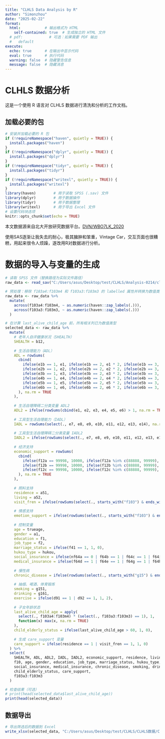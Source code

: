 ```yaml
---
title: "CLHLS Data Analysis by R"
author: "Simonzhou"
date: "2025-02-22"
format: 
  html:           # 输出格式为 HTML
    self-contained: true  # 生成独立的 HTML 文件
  # pdf:            # 可选：如果需要 PDF 输出
  #   default
execute:
  echo: true      # 在输出中显示代码
  eval: true      # 执行代码
  warning: false  # 隐藏警告信息
  message: false  # 隐藏消息
---
```


# CLHLS 数据分析

这是一个使用 R 语言对 CLHLS 数据进行清洗和分析的工作文档。

## 加载必要的包

```r
# 安装并加载必要的 R 包
if (!requireNamespace("haven", quietly = TRUE)) {
  install.packages("haven")
}
if (!requireNamespace("dplyr", quietly = TRUE)) {
  install.packages("dplyr")
}
if (!requireNamespace("tidyr", quietly = TRUE)) {
  install.packages("tidyr")
}
if (!requireNamespace("writexl", quietly = TRUE)) {
  install.packages("writexl")
}
library(haven)        # 用于读取 SPSS (.sav) 文件
library(dplyr)        # 用于数据操作
library(tidyr)        # 用于数据整理
library(writexl)      # 用于导出 Excel 文件
# 设置代码块选项
knitr::opts_chunk$set(echo = TRUE)
```

本文数据源来自北大开放研究数据平台。[DVN/WBO7LK_2020](#DVN/WBO7LK_2020)

使用SAS逐渐让我失去的耐心，极其臃肿和笨重，Vintage Car，交互页面也很糟糕，用起来很令人烦躁，遂改用R对数据进行分析。

# 数据的导入与变量的生成

```r
# 读取 SPSS 文件（替换路径为实际文件路径）
raw_data <- read_sav("C:/Users/asus/Desktop/test/CLHLS/Analysis-0214/clhls_2018_15874.sav")

# 预处理：移除 f103a4:f103m4 和 f103a3:f103m3 的 labelled 属性并转换为数值类型
raw_data <- raw_data %>%
  mutate(
    across(f103a4:f103m4, ~ as.numeric(haven::zap_labels(.))),
    across(f103a3:f103m3, ~ as.numeric(haven::zap_labels(.)))
  )

# 在计算 last_alive_child_age 前，所有相关列已为数值类型
selected_data <- raw_data %>%
  mutate(
    # 老年人自评健康状况（SHEALTH）
    SHEALTH = b12,
    
    # 生活自理能力（ADL）
    ADL = rowSums(
      cbind(
        ifelse(e1b == 1, e1, ifelse(e1b == 2, e1 * 2, ifelse(e1b == 3, e1 * 3, 0))),
        ifelse(e2b == 1, e2, ifelse(e2b == 2, e2 * 2, ifelse(e2b == 3, e2 * 3, 0))),
        ifelse(e3b == 1, e3, ifelse(e3b == 2, e3 * 2, ifelse(e3b == 3, e3 * 3, 0))),
        ifelse(e4b == 1, e4, ifelse(e4b == 2, e4 * 2, ifelse(e4b == 3, e4 * 3, 0))),
        ifelse(e5b == 1, e5, ifelse(e5b == 2, e5 * 2, ifelse(e5b == 3, e5 * 3, 0))),
        ifelse(e6b == 1, e6, ifelse(e6b == 2, e6 * 2, ifelse(e6b == 3, e6 * 3, 0)))
      ), na.rm = TRUE
    ),
    
    # 生活自理障碍二分类变量 ADL2
    ADL2 = ifelse(rowSums(cbind(e1, e2, e3, e4, e5, e6) > 1, na.rm = TRUE) > 0, 1, 0),
    
    # 工具型生活自理能力（IADL）
    IADL = rowSums(select(., e7, e8, e9, e10, e11, e12, e13, e14), na.rm = TRUE),
    
    # 工具型生活自理障碍二分类变量 IADL2
    IADL2 = ifelse(rowSums(select(., e7, e8, e9, e10, e11, e12, e13, e14) > 1, na.rm = TRUE) > 0, 1, 0),
    
    # 经济支持
    economic_support = rowSums(
      cbind(
        ifelse(f12a == 99998, 10000, ifelse(f12a %in% c(88888, 99999), 0, f12a)),
        ifelse(f12b == 99998, 10000, ifelse(f12b %in% c(88888, 99999), 0, f12b)),
        ifelse(f12c == 99998, 10000, ifelse(f12c %in% c(88888, 99999), 0, f12c))
      ), na.rm = TRUE
    ),
    
    # 照料支持
    residence = a51,
    living = a52,
    visit_fren = ifelse(rowSums(select(., starts_with("f103") & ends_with("5")) == 1, na.rm = TRUE) > 0, 1, 0),
    
    # 情感支持
    emotion_support = ifelse(rowSums(select(., starts_with("f103") & ends_with("6")) == 1, na.rm = TRUE) > 0, 1, 2),
    
    # 控制变量
    age = trueage,
    gender = a1,
    education = f1,
    job_type = f2,
    marriage_status = ifelse(f41 == 1, 1, 0),
    hukou_type = hukou,
    social_insurance = ifelse(nf64a == 0 | f64b == 1 | f64c == 1 | f64i == 1, 1, 0),
    medical_insurance = ifelse(f64d == 1 | f64e == 1 | f64g == 1 | f64h == 1, 1, 0),
    
    # 慢性病
    chronic_disease = ifelse(rowSums(select(., starts_with("g15") & ends_with("1")) == 1, na.rm = TRUE) > 0, 1, 0),
    
    # 抽烟、喝酒、体育锻炼
    smoking = g151,
    drinking = g161,
    exercise = ifelse(d91 == 1 | d92 == 1, 1, 2),
    
    # 子女年龄状态
    last_alive_child_age = apply(
      select(., f103a4:f103m4) * (select(., f103a3:f103m3) == 1), 1,
      function(x) max(x, na.rm = TRUE)
    ),
    child_elderly_status = ifelse(last_alive_child_age > 60, 1, 0),
    
    # 生成 care_support 变量
    care_support = ifelse(residence == 1 | visit_fren == 1, 1, 0)
  ) %>%
  select(
    SHEALTH, ADL, ADL2, IADL, IADL2, economic_support, residence, living, visit_fren, emotion_support,
    f10, age, gender, education, job_type, marriage_status, hukou_type,
    social_insurance, medical_insurance, chronic_disease, smoking, drinking, exercise,
    child_elderly_status, care_support,
    f103a3:f103m3
  )

# 检查结果（可选）
# print(head(selected_data$last_alive_child_age))
print(head(selected_data))
```

## 数据导出

```r
# 导出筛选后的数据到 Excel
write_xlsx(selected_data, "C:/Users/asus/Desktop/test/CLHLS/CLHLS数据/CLHLS数据/clhls_2018_sort0220.xlsx")
```